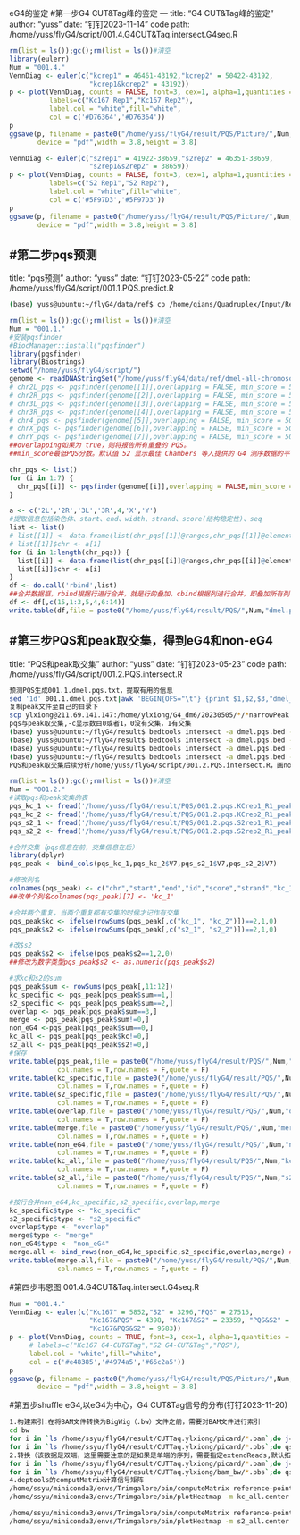 eG4的鉴定
#第一步G4 CUT&Tag峰的鉴定
---
title: "G4 CUT&Tag峰的鉴定"
author: "yuss"
date: "钉钉2023-11-14"
code path: /home/yuss/flyG4/script/001.4.G4CUT&Taq.intersect.G4seq.R

```r
rm(list = ls());gc();rm(list = ls())#清空
library(eulerr)
Num = "001.4."
VennDiag <- euler(c("kcrep1" = 46461-43192,"kcrep2" = 50422-43192,
                    "kcrep1&kcrep2" = 43192))
p <- plot(VennDiag, counts = FALSE, font=3, cex=1, alpha=1,quantities = TRUE,lwd =3.5,
          labels=c("Kc167 Rep1","Kc167 Rep2"),
          label.col = "white",fill="white",
          col = c('#D76364','#D76364'))
p
ggsave(p, filename = paste0("/home/yuss/flyG4/result/PQS/Picture/",Num,"KcIntersectPeak.pdf"),
       device = "pdf",width = 3.8,height = 3.8)

```
```r
VennDiag <- euler(c("s2rep1" = 41922-38659,"s2rep2" = 46351-38659,
                    "s2rep1&s2rep2" = 38659))
p <- plot(VennDiag, counts = FALSE, font=3, cex=1, alpha=1,quantities = TRUE,lwd =3.5,
          labels=c("S2 Rep1","S2 Rep2"),
          label.col = "white",fill="white",
          col = c('#5F97D3','#5F97D3'))
p
ggsave(p, filename = paste0("/home/yuss/flyG4/result/PQS/Picture/",Num,"S2IntersectPeak.pdf"),
       device = "pdf",width = 3.8,height = 3.8)
```

#第二步pqs预测
---
title: "pqs预测"
author: "yuss"
date: "钉钉2023-05-22"
code path: /home/yuss/flyG4/script/001.1.PQS.predict.R

```bash
(base) yuss@ubuntu:~/flyG4/data/ref$ cp /home/qians/Quadruplex/Input/Ref/Fly/Bwa.dm6.index/dmel-all-chromosome-r6.19.fasta ./
```

```r
rm(list = ls());gc();rm(list = ls())#清空
Num = "001.1."
#安装pqsfinder
#BiocManager::install("pqsfinder")
library(pqsfinder)
library(Biostrings)
setwd("/home/yuss/flyG4/script/")
genome <- readDNAStringSet("/home/yuss/flyG4/data/ref/dmel-all-chromosome-r6.19.fasta") 
# chr2L_pqs <- pqsfinder(genome[[1]],overlapping = FALSE, min_score = 50)
# chr2R_pqs <- pqsfinder(genome[[2]],overlapping = FALSE, min_score = 50)
# chr3L_pqs <- pqsfinder(genome[[3]],overlapping = FALSE, min_score = 50)
# chr3R_pqs <- pqsfinder(genome[[4]],overlapping = FALSE, min_score = 50)
# chr4_pqs <- pqsfinder(genome[[5]],overlapping = FALSE, min_score = 50)
# chrX_pqs <- pqsfinder(genome[[6]],overlapping = FALSE, min_score = 50)
# chrY_pqs <- pqsfinder(genome[[7]],overlapping = FALSE, min_score = 50)
##overlapping如果为 true，则将报告所有重叠的 PQS。
##min_score最低PQS分数。默认值 52 显示最佳 Chambers 等人提供的 G4 测序数据的平衡准确性

chr_pqs <- list()
for (i in 1:7) {
  chr_pqs[[i]] <- pqsfinder(genome[[i]],overlapping = FALSE,min_score = 50)
}

a <- c('2L','2R','3L','3R',4,'X','Y')
#提取信息包括染色体、start、end、width、strand、score(结构稳定性)、seq
list <- list()
# list[[1]] <- data.frame(list(chr_pqs[[1]]@ranges,chr_pqs[[1]]@elementMetadata,seq=as.data.frame(chr_pqs[[1]])))
# list[[1]]$chr <- a[1]
for (i in 1:length(chr_pqs)) {
  list[[i]] <- data.frame(list(chr_pqs[[i]]@ranges,chr_pqs[[i]]@elementMetadata))
  list[[i]]$chr <- a[i]
}
df <- do.call('rbind',list)
##合并数据框，rbind根据行进行合并，就是行的叠加，cbind根据列进行合并，即叠加所有列
df <- df[,c(15,1:3,5,4,6:14)]
write.table(df,file = paste0("/home/yuss/flyG4/result/PQS/",Num,"dmel.pqs.txt"), sep = '\t', row.names = F, quote = FALSE)
```

#第三步PQS和peak取交集，得到eG4和non-eG4
---
title: "PQS和peak取交集"
author: "yuss"
date: "钉钉2023-05-23"
code path: /home/yuss/flyG4/script/001.2.PQS.intersect.R

```bash
预测PQS生成001.1.dmel.pqs.txt，提取有用的信息
sed '1d' 001.1.dmel.pqs.txt|awk 'BEGIN{OFS="\t"} {print $1,$2,$3,"dmel_"NR,$5,$6}' > 001.1.dmel.pqs.bed
复制peak文件至自己的目录下
scp ylxiong@211.69.141.147:/home/ylxiong/G4_dm6/20230505/*/*narrowPeak /home/yuss/flyG4/result 
pqs与peak取交集,-c显示数目0或者1，0没有交集，1有交集
(base) yuss@ubuntu:~/flyG4/result$ bedtools intersect -a dmel.pqs.bed -b KC-G4-rep1_R1_peaks.narrowPeak -c > pqs.KCrep1_R1_peaks.bed
(base) yuss@ubuntu:~/flyG4/result$ bedtools intersect -a dmel.pqs.bed -b KC-G4-rep2_R1_peaks.narrowPeak -c > pqs.KCrep2_R1_peaks.bed
(base) yuss@ubuntu:~/flyG4/result$ bedtools intersect -a dmel.pqs.bed -b S2-G4-rep1_R1_peaks.narrowPeak -c > pqs.S2rep1_R1_peaks.bed
(base) yuss@ubuntu:~/flyG4/result$ bedtools intersect -a dmel.pqs.bed -b S2-G4-rep2_R1_peaks.narrowPeak -c > pqs.S2rep2_R1_peaks.bed
PQS和peak取交集后续分析/home/yuss/flyG4/script/001.2.PQS.intersect.R，画non_eG4,kc_specific,s2_specific,overlap,merge数量的图
```

```r
rm(list = ls());gc();rm(list = ls())#清空
Num = "001.2."
#读取pqs和peak交集的表
pqs_kc_1 <- fread('/home/yuss/flyG4/result/PQS/001.2.pqs.KCrep1_R1_peaks.bed') %>% data.frame()
pqs_kc_2 <- fread('/home/yuss/flyG4/result/PQS/001.2.pqs.KCrep2_R1_peaks.bed') %>% data.frame()
pqs_s2_1 <- fread('/home/yuss/flyG4/result/PQS/001.2.pqs.S2rep1_R1_peaks.bed') %>% data.frame()
pqs_s2_2 <- fread('/home/yuss/flyG4/result/PQS/001.2.pqs.S2rep2_R1_peaks.bed') %>% data.frame()

#合并交集（pqs信息在前，交集信息在后）
library(dplyr)
pqs_peak <- bind_cols(pqs_kc_1,pqs_kc_2$V7,pqs_s2_1$V7,pqs_s2_2$V7)

#修改列名
colnames(pqs_peak) <- c("chr","start","end","id","score","strand","kc_1","kc_2","s2_1","s2_2")
##改单个列名colnames(pqs_peak)[7] <- 'kc_1'

#合并两个重复，当两个重复都有交集的时候才记作有交集
pqs_peak$kc <- ifelse(rowSums(pqs_peak[,c("kc_1", "kc_2")])==2,1,0)
pqs_peak$s2 <- ifelse(rowSums(pqs_peak[,c("s2_1", "s2_2")])==2,1,0)

#改$s2
pqs_peak$s2 <- ifelse(pqs_peak$s2==1,2,0)
##修改为数字类型pqs_peak$s2 <- as.numeric(pqs_peak$s2)

#求kc和s2的sum
pqs_peak$sum <- rowSums(pqs_peak[,11:12])
kc_specific <- pqs_peak[pqs_peak$sum==1,]
s2_specific <- pqs_peak[pqs_peak$sum==2,]
overlap <- pqs_peak[pqs_peak$sum==3,]
merge <- pqs_peak[pqs_peak$sum!=0,]
non_eG4 <-pqs_peak[pqs_peak$sum==0,]
kc_all <- pqs_peak[pqs_peak$kc!=0,]
s2_all <- pqs_peak[pqs_peak$s2!=0,]
#保存
write.table(pqs_peak,file = paste0("/home/yuss/flyG4/result/PQS/",Num,"pqs_peak.bed"),sep = '\t',
            col.names = T,row.names = F,quote = F)
write.table(kc_specific,file = paste0("/home/yuss/flyG4/result/PQS/",Num,"kc_specific.bed"),sep = '\t',
            col.names = T,row.names = F,quote = F)
write.table(s2_specific,file = paste0("/home/yuss/flyG4/result/PQS/",Num,"s2_specific.bed"),sep = '\t',
            col.names = T,row.names = F,quote = F)
write.table(overlap,file = paste0("/home/yuss/flyG4/result/PQS/",Num,"overlap.bed"),sep = '\t',
            col.names = T,row.names = F,quote = F)
write.table(merge,file = paste0("/home/yuss/flyG4/result/PQS/",Num,"merge.bed"),sep = '\t',
            col.names = T,row.names = F,quote = F)
write.table(non_eG4,file = paste0("/home/yuss/flyG4/result/PQS/",Num,"non_eG4.bed"),sep = '\t',
            col.names = T,row.names = F,quote = F)
write.table(kc_all,file = paste0("/home/yuss/flyG4/result/PQS/",Num,"kc_all.bed"),sep = '\t',
            col.names = T,row.names = F,quote = F)
write.table(s2_all,file = paste0("/home/yuss/flyG4/result/PQS/",Num,"s2_all.bed"),sep = '\t',
            col.names = T,row.names = F,quote = F)

#按行合并non_eG4,kc_specific,s2_specific,overlap,merge
kc_specific$type <- "kc_specific"
s2_specific$type <- "s2_specific"
overlap$type <- "overlap" 
merge$type <- "merge" 
non_eG4$type <- "non_eG4"
merge.all <- bind_rows(non_eG4,kc_specific,s2_specific,overlap,merge) ##bind_rows()按行合并，把表竖起来
write.table(merge.all,file = paste0("/home/yuss/flyG4/result/PQS/",Num,"merge.all.bed"),sep = '\t',
            col.names = T,row.names = F,quote = F)

```
#第四步韦恩图 001.4.G4CUT&Taq.intersect.G4seq.R 
```r
Num = "001.4."
VennDiag <- euler(c("Kc167" = 5852,"S2" = 3296,"PQS" = 27515,
                    "Kc167&PQS" = 4398, "Kc167&S2" = 23359, "PQS&S2" = 2421,
                    "Kc167&PQS&S2" = 9583))
p <- plot(VennDiag, counts = TRUE, font=3, cex=1, alpha=1,quantities = TRUE,lwd =3.5,
     # labels=c("Kc167 G4-CUT&Tag","S2 G4-CUT&Tag","PQS"),
     label.col = "white",fill="white",
     col = c('#e48385','#4974a5','#66c2a5'))
p
ggsave(p, filename = paste0("/home/yuss/flyG4/result/PQS/Picture/",Num,"KcS2PQSIntersect.pdf"),
       device = "pdf",width = 3.8,height = 3.8)
```
#第五步shuffle eG4,以eG4为中心，G4 CUT&Tag信号的分布(钉钉2023-11-20)
```bash
1.构建索引:在将BAM文件转换为BigWig（.bw）文件之前，需要对BAM文件进行索引
cd bw
for i in `ls /home/ssyu/flyG4/result/CUTTaq.ylxiong/picard/*.bam`;do j=`basename $i`;echo "samtools index $i $i.bai" > ${j%bam}pbs;done
for i in `ls /home/ssyu/flyG4/result/CUTTaq.ylxiong/picard/*.pbs`;do qsub -q batch -V -l nodes=1:ppn=28 $i;done
2.转换（该数据是双端，这里需要注意的是如果是单端的序列，需要指定extendReads,默认拓展长度设置200，即不设置）
for i in `ls /home/ssyu/flyG4/result/CUTTaq.ylxiong/picard/*.bam`;do j=`basename $i`;echo "~/miniconda3/envs/Trimgalore/bin/bamCoverage --bam $i -o /home/ssyu/flyG4/result/CUTTaq.ylxiong/bam_bw/${j%bam}bw --binSize 10 --normalizeUsing RPKM --extendReads" > ${j%bam}pbs;done
for i in `ls /home/ssyu/flyG4/result/CUTTaq.ylxiong/bam_bw/*.pbs`;do qsub -q batch -V -l nodes=1:ppn=14 $i;done
4.deptools的computMatrix计算信号矩阵
/home/ssyu/miniconda3/envs/Trimgalore/bin/computeMatrix reference-point -p 28 --referencePoint center -b 2000 -a 2000 -R /home/ssyu/flyG4/data/ref/001.2.kc_all.bed /home/ssyu/flyG4/data/ref/001.2.kc_all.shuffle.sorted.bed -S KC-G4-rep1_R1.q20.marked_duplicates.bw KC-G4-rep2_R1.q20.marked_duplicates.bw --skipZeros -out /home/ssyu/flyG4/result/CUTTaq.ylxiong/bam_bw/kc_all.center.2000.CUTTag.q20bam.gz --outFileSortedRegions /home/ssyu/flyG4/result/CUTTaq.ylxiong/bam_bw/kc_all.center.2000.CUTTag.q20bam.bed
/home/ssyu/miniconda3/envs/Trimgalore/bin/plotHeatmap -m kc_all.center.2000.CUTTag.q20bam.gz -out kc_all.center.2000.CUTTag.q20bam.pdf --heatmapHeight 15

/home/ssyu/miniconda3/envs/Trimgalore/bin/computeMatrix reference-point -p 28 --referencePoint center -b 2000 -a 2000 -R /home/ssyu/flyG4/data/ref/001.2.s2_all.bed /home/ssyu/flyG4/data/ref/001.2.s2_all.shuffle.sorted.bed -S S2-G4-rep1_R1.q20.marked_duplicates.bw S2-G4-rep2_R1.q20.marked_duplicates.bw --skipZeros -out /home/ssyu/flyG4/result/CUTTaq.ylxiong/bam_bw/s2_all.center.2000.CUTTag.q20bam.gz --outFileSortedRegions /home/ssyu/flyG4/result/CUTTaq.ylxiong/bam_bw/s2_all.center.2000.CUTTag.q20bam.bed
/home/ssyu/miniconda3/envs/Trimgalore/bin/plotHeatmap -m s2_all.center.2000.CUTTag.q20bam.gz -out s2_all.center.2000.CUTTag.q20bam.pdf --heatmapHeight 15
```

